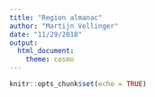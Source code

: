 ```yaml
---
title: "Region almanac"
author: "Martijn Vellinger"
date: "11/29/2018"
output: 
  html_document: 
    theme: cosmo
---
```


```r
knitr::opts_chunk$set(echo = TRUE)
```
